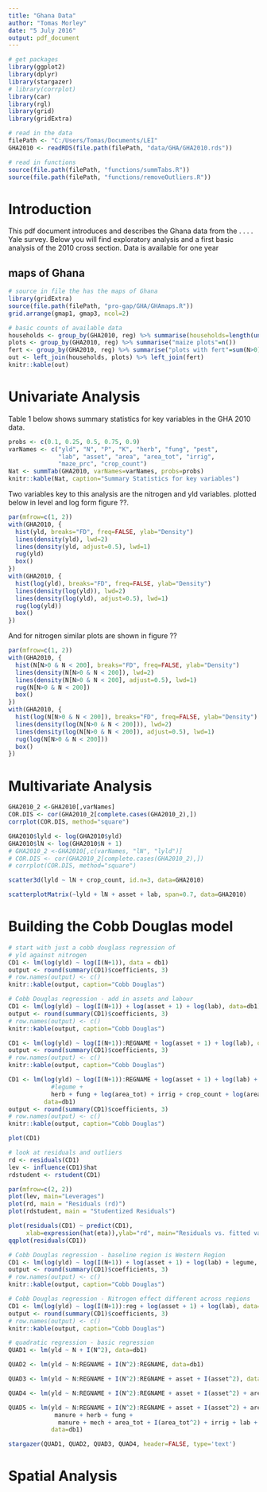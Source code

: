 ```yaml
---
title: "Ghana Data"
author: "Tomas Morley"
date: "5 July 2016"
output: pdf_document
---
```


```r
# get packages
library(ggplot2)
library(dplyr)
library(stargazer)
# library(corrplot)
library(car)
library(rgl)
library(grid)
library(gridExtra)
```

```r
# read in the data
filePath <- "C:/Users/Tomas/Documents/LEI"
GHA2010 <- readRDS(file.path(filePath, "data/GHA/GHA2010.rds"))
```

```r
# read in functions
source(file.path(filePath, "functions/summTabs.R"))
source(file.path(filePath, "functions/removeOutliers.R"))
```

# Introduction 

This pdf document introduces and describes the Ghana data from the . . . . Yale survey. Below you will find exploratory analysis and a first basic analysis of the 2010 cross section. Data is available for one year 

## maps of Ghana

```r
# source in file the has the maps of Ghana
library(gridExtra)
source(file.path(filePath, "pro-gap/GHA/GHAmaps.R"))
grid.arrange(gmap1, gmap3, ncol=2)
```

```r
# basic counts of available data
households <- group_by(GHA2010, reg) %>% summarise(households=length(unique(hhno)))
plots <- group_by(GHA2010, reg) %>% summarise("maize plots"=n())
fert <- group_by(GHA2010, reg) %>% summarise("plots with fert"=sum(N>0))
out <- left_join(households, plots) %>% left_join(fert)
knitr::kable(out)
```

# Univariate Analysis

Table 1 below shows summary statistics for key variables in the GHA 2010 data.

```r
probs <- c(0.1, 0.25, 0.5, 0.75, 0.9)
varNames <- c("yld", "N", "P", "K", "herb", "fung", "pest",
              "lab", "asset", "area", "area_tot", "irrig",
              "maze_prc", "crop_count")
Nat <- summTab(GHA2010, varNames=varNames, probs=probs)
knitr::kable(Nat, caption="Summary Statistics for key variables")
```

Two variables key to this analysis are the nitrogen and yld variables. plotted below in level and log form figure ??.

```r
par(mfrow=c(1, 2))
with(GHA2010, {
  hist(yld, breaks="FD", freq=FALSE, ylab="Density")
  lines(density(yld), lwd=2)
  lines(density(yld, adjust=0.5), lwd=1)
  rug(yld)
  box()
})
with(GHA2010, {
  hist(log(yld), breaks="FD", freq=FALSE, ylab="Density")
  lines(density(log(yld)), lwd=2)
  lines(density(log(yld), adjust=0.5), lwd=1)
  rug(log(yld))
  box()
})
```

And for nitrogen similar plots are shown in figure ??

```r
par(mfrow=c(1, 2))
with(GHA2010, {
  hist(N[N>0 & N < 200], breaks="FD", freq=FALSE, ylab="Density")
  lines(density(N[N>0 & N < 200]), lwd=2)
  lines(density(N[N>0 & N < 200], adjust=0.5), lwd=1)
  rug(N[N>0 & N < 200])
  box()
})
with(GHA2010, {
  hist(log(N[N>0 & N < 200]), breaks="FD", freq=FALSE, ylab="Density")
  lines(density(log(N[N>0 & N < 200])), lwd=2)
  lines(density(log(N[N>0 & N < 200]), adjust=0.5), lwd=1)
  rug(log(N[N>0 & N < 200]))
  box()
})
```


# Multivariate Analysis

```r
GHA2010_2 <-GHA2010[,varNames]
COR.DIS <- cor(GHA2010_2[complete.cases(GHA2010_2),])
corrplot(COR.DIS, method="square")
```

```r
GHA2010$lyld <- log(GHA2010$yld)
GHA2010$lN <- log(GHA2010$N + 1)
# GHA2010_2 <-GHA2010[,c(varNames, "lN", "lyld")]
# COR.DIS <- cor(GHA2010_2[complete.cases(GHA2010_2),])
# corrplot(COR.DIS, method="square")
```


```r
scatter3d(lyld ~ lN + crop_count, id.n=3, data=GHA2010)
```

```r
scatterplotMatrix(~lyld + lN + asset + lab, span=0.7, data=GHA2010)
```

# Building the Cobb Douglas model

```r
# start with just a cobb douglass regression of
# yld against nitrogen
CD1 <- lm(log(yld) ~ log(I(N+1)), data = db1)
output <- round(summary(CD1)$coefficients, 3)
# row.names(output) <- c()
knitr::kable(output, caption="Cobb Douglas")
```

```r
# Cobb Douglas regression - add in assets and labour
CD1 <- lm(log(yld) ~ log(I(N+1)) + log(asset + 1) + log(lab), data=db1)
output <- round(summary(CD1)$coefficients, 3)
# row.names(output) <- c()
knitr::kable(output, caption="Cobb Douglas")
```

```r
CD1 <- lm(log(yld) ~ log(I(N+1)):REGNAME + log(asset + 1) + log(lab), data=db1)
output <- round(summary(CD1)$coefficients, 3)
# row.names(output) <- c()
knitr::kable(output, caption="Cobb Douglas")
```

```r
CD1 <- lm(log(yld) ~ log(I(N+1)):REGNAME + log(asset + 1) + log(lab) + 
            #legume +
            herb + fung + log(area_tot) + irrig + crop_count + log(area),
          data=db1)
output <- round(summary(CD1)$coefficients, 3)
# row.names(output) <- c()
knitr::kable(output, caption="Cobb Douglas")
```


```r
plot(CD1)

# look at residuals and outliers
rd <- residuals(CD1)
lev <- influence(CD1)$hat
rdstudent <- rstudent(CD1)

par(mfrow=c(2, 2))
plot(lev, main="Leverages")
plot(rd, main = "Residuals (rd)")
plot(rdstudent, main = "Studentized Residuals")

plot(residuals(CD1) ~ predict(CD1),
     xlab=expression(hat(eta)),ylab="rd", main="Residuals vs. fitted values (link scale)")
qqplot(residuals(CD1))
```

```r
# Cobb Douglas regression - baseline region is Western Region
CD1 <- lm(log(yld) ~ log(I(N+1)) + log(asset + 1) + log(lab) + legume, data=GHA2010)
output <- round(summary(CD1)$coefficients, 3)
# row.names(output) <- c()
knitr::kable(output, caption="Cobb Douglas")
```

```r
# Cobb Douglas regression - Nitrogen effect different across regions
CD1 <- lm(log(yld) ~ log(I(N+1)):reg + log(asset + 1) + log(lab), data=GHA2010)
output <- round(summary(CD1)$coefficients, 3)
# row.names(output) <- c()
knitr::kable(output, caption="Cobb Douglas")
```


```r
# quadratic regression - basic regression
QUAD1 <- lm(yld ~ N + I(N^2), data=db1)
```

```r
QUAD2 <- lm(yld ~ N:REGNAME + I(N^2):REGNAME, data=db1)
```

```r
QUAD3 <- lm(yld ~ N:REGNAME + I(N^2):REGNAME + asset + I(asset^2), data=db1)
```

```r
QUAD4 <- lm(yld ~ N:REGNAME + I(N^2):REGNAME + asset + I(asset^2) + area + I(area^2), data=db1)
```

```r
QUAD5 <- lm(yld ~ N:REGNAME + I(N^2):REGNAME + asset + I(asset^2) + area + I(area^2) +
             manure + herb + fung +
              manure + mech + area_tot + I(area_tot^2) + irrig + lab + lab^2,
            data=db1)
```

```r
stargazer(QUAD1, QUAD2, QUAD3, QUAD4, header=FALSE, type='text')
```
# Spatial Analysis